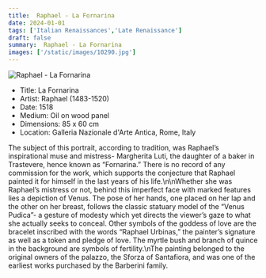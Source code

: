 ```yaml
---
title:  Raphael - La Fornarina
date: 2024-01-01
tags: ['Italian Renaissances','Late Renaissance']
draft: false
summary:  Raphael - La Fornarina
images: ['/static/images/10290.jpg']
---
```


![ Raphael - La Fornarina](/static/images/10290.jpg)

* Title: La Fornarina
* Artist:  Raphael (1483-1520)
* Date: 1518
* Medium: Oil on wood panel
* Dimensions: 85 x 60 cm
* Location: Galleria Nazionale d'Arte Antica, Rome, Italy

The subject of this portrait, according to tradition, was Raphael’s inspirational muse and mistress- Margherita Luti, the daughter of a baker in Trastevere, hence known as “Fornarina.” There is no record of any commission for the work, which supports the conjecture that Raphael painted it for himself in the last years of his life.\n\nWhether she was Raphael’s mistress or not, behind this imperfect face with marked features lies a depiction of Venus. The pose of her hands, one placed on her lap and the other on her breast, follows the classic statuary model of the “Venus Pudica”- a gesture of modesty which yet directs the viewer’s gaze to what she actually seeks to conceal. Other symbols of the goddess of love are the bracelet inscribed with the words “Raphael Urbinas,” the painter’s signature as well as a token and pledge of love. The myrtle bush and branch of quince in the background are symbols of fertility.\nThe painting belonged to the original owners of the palazzo, the Sforza of Santafiora, and was one of the earliest works purchased by the Barberini family.
